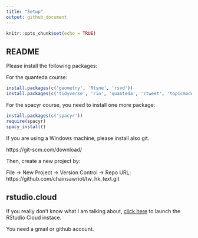 ```yaml
---
title: "Setup"
output: github_document
---
```


```r
knitr::opts_chunk$set(echo = TRUE)
```

## README

Please install the following packages:

For the quanteda course:

```r
install.packages(c('geometry', 'Rtsne', 'rsvd'))
install.packages(c('tidyverse', 'rio', 'quanteda', 'rtweet', 'topicmodels', 'stm'))
```

For the spacyr course, you need to install one more package:

```r
install.packages(c('spacyr'))
require(spacyr)
spacy_install()
```

If you are using a Windows machine, please install also git.

https://git-scm.com/download/

Then, create a new project by:

File -> New Project -> Version Control -> Repo URL: https://github.com/chainsawriot/tw_hk_text.git

## rstudio.cloud

If you really don't know what I am talking about, [click here](https://rstudio.cloud/project/677081) to launch the RStudio Cloud instace.

You need a gmail or github account.



